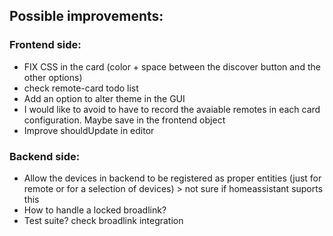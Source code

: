 ## Possible improvements:

### Frontend side:
 - FIX CSS in the card (color + space between the discover button and the other options)
 - check remote-card todo list
 - Add an option to alter theme in the GUI
 - I would like to avoid to have to record the avaiable remotes in each card configuration. Maybe save in the frontend object
 - Improve shouldUpdate in editor


### Backend side:
 - Allow the devices in backend to be registered as proper entities (just for remote or for a selection of devices) > not sure if homeassistant suports this
 - How to handle a locked broadlink?
 - Test suite? check broadlink integration
